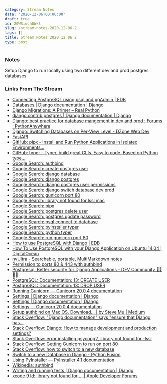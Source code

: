 ```yaml
---
category: Stream Notes
date: '2020-12-06T00:00:00'
draft: true
id: 20WSiwchUWkl
slug: /stream-notes-2020-12-06-2
tags: []
title: Stream Notes 2020 12 06 2
type: post
---
```


### Notes

Setup Django to run locally using two different dev and prod postgres databases


### Links From The Stream


- [Connecting PostgreSQL using psql and pgAdmin | EDB](https://www.enterprisedb.com/postgres-tutorials/connecting-postgresql-using-psql-and-pgadmin)
- [Databases | Django documentation | Django](https://docs.djangoproject.com/en/3.1/ref/databases/#postgresql-notes)
- [Django Migrations: A Primer – Real Python](https://realpython.com/django-migrations-a-primer/)
- [django.contrib.postgres | Django documentation | Django](https://docs.djangoproject.com/en/3.1/ref/contrib/postgres/)
- [Django: best practice for database mangement in dev and prod : Forums : PythonAnywhere](https://www.pythonanywhere.com/forums/topic/13438/)
- [Django: Switching Databases on Per-View Level - DZone Web Dev](https://dzone.com/articles/django-switching-databases)
- [FastAPI](https://fastapi.tiangolo.com/)
- [GitHub: pipx - Install and Run Python Applications in Isolated Environments...](https://github.com/pipxproject/pipx)
- [GitHub: typer - Typer, build great CLIs. Easy to code. Based on Python type...](https://github.com/tiangolo/typer)
- [Google Search: authbind](https://www.google.com/search?client=safari&rls=en&q=authbind&ie=UTF-8&oe=UTF-8)
- [Google Search: create postgres user](https://www.google.com/search?client=safari&rls=en&q=create+postgres+user&ie=UTF-8&oe=UTF-8)
- [Google Search: django database](https://www.google.com/search?client=safari&rls=en&q=django+database&ie=UTF-8&oe=UTF-8)
- [Google Search: django postgres](https://www.google.com/search?client=safari&rls=en&q=django+postgres&ie=UTF-8&oe=UTF-8)
- [Google Search: django postgres user permissions](https://www.google.com/search?client=safari&rls=en&q=django+postgres+user+permissions&ie=UTF-8&oe=UTF-8)
- [Google Search: django switch database dev prod](https://www.google.com/search?client=safari&rls=en&q=django+switch+database+dev+prod&ie=UTF-8&oe=UTF-8)
- [Google Search: gunicorn port 80](https://www.google.com/search?client=safari&rls=en&q=gunicorn+port+80&ie=UTF-8&oe=UTF-8)
- [Google Search: library not found for lssl mac](https://www.google.com/search?newwindow=1&client=safari&rls=en&ei=N5rNX9mYCu6H5wLRz7LwBA&q=library+not+found+for+lssl+mac&oq=library+not+found+for+lssl&gs_lcp=CgZwc3ktYWIQARgCMgIIADICCAAyBAgAEEMyBAgAEB46BAgAEEdQoNsBWPyPAmCUpAJoBHACeACAAV2IAfcCkgEBNZgBAKABAaoBB2d3cy13aXrIAQjAAQE&sclient=psy-ab)
- [Google Search: pipx](https://www.google.com/search?client=safari&rls=en&q=pipx&ie=UTF-8&oe=UTF-8)
- [Google Search: postgres delete user](https://www.google.com/search?client=safari&rls=en&q=postgres+delete+user&ie=UTF-8&oe=UTF-8)
- [Google Search: postgres update password](https://www.google.com/search?client=safari&rls=en&q=postgres+update+password&ie=UTF-8&oe=UTF-8)
- [Google Search: psql connect to database](https://www.google.com/search?client=safari&rls=en&q=psql+connect+to+database&ie=UTF-8&oe=UTF-8)
- [Google Search: pyinstaller typer](https://www.google.com/search?newwindow=1&client=safari&rls=en&ei=05bNX8WDDaPy5gLvqoOgCg&q=pyinstaller+typer&oq=pyinstaller+typer&gs_lcp=CgZwc3ktYWIQAzIFCAAQzQIyBQgAEM0CMgUIABDNAjIFCAAQzQIyBQgAEM0COgQIABBHOgcIABDJAxBDOgQIABBDOgIIADoFCAAQyQM6BggAEBYQHjoICAAQFhAKEB5QpRRY0Rhgmx1oAHACeACAAYYBiAGwBJIBAzUuMZgBAKABAaoBB2d3cy13aXrIAQjAAQE&sclient=psy-ab&ved=0ahUKEwiFuaHV7LrtAhUjuVkKHW_VAKQQ4dUDCAw&uact=5)
- [Google Search: python typer](https://www.google.com/search?client=safari&rls=en&q=python+typer&ie=UTF-8&oe=UTF-8)
- [Google Search: run gunicorn port 80](https://www.google.com/search?client=safari&rls=en&q=run+gunicorn+port+80&ie=UTF-8&oe=UTF-8)
- [How to use PostgreSQL with Django | EDB](https://www.enterprisedb.com/postgres-tutorials/how-use-postgresql-django)
- [How To Use PostgreSQL with your Django Application on Ubuntu 14.04 | DigitalOcean](https://www.digitalocean.com/community/tutorials/how-to-use-postgresql-with-your-django-application-on-ubuntu-14-04)
- [nvUltra - Searchable, portable, MultiMarkdown notes](https://nvultra.com/)
- [Permission to ports 80 & 443 with authbind](https://www.mwells.org/coding/2016/authbind-port-80-443/)
- [Postgresql: Better security for Django Applications - DEV Community 👩‍💻👨‍💻](https://dev.to/matthewhegarty/postgresql-better-security-for-django-applications-3c7m)
- [PostgreSQL: Documentation: 13: CREATE USER](https://www.postgresql.org/docs/13/sql-createuser.html)
- [PostgreSQL: Documentation: 13: DROP USER](https://www.postgresql.org/docs/13/sql-dropuser.html)
- [Running Gunicorn — Gunicorn 20.0.4 documentation](https://docs.gunicorn.org/en/stable/run.html)
- [Settings | Django documentation | Django](https://docs.djangoproject.com/en/3.1/ref/settings/#databases)
- [Settings | Django documentation | Django](https://docs.djangoproject.com/en/3.1/ref/settings/#std:setting-DATABASES)
- [Settings — Gunicorn 20.0.4 documentation](https://docs.gunicorn.org/en/stable/settings.html)
- [Setup authbind on Mac OS. Download… | by Steve Mu | Medium](https://medium.com/@steve.mu.dev/setup-authbind-on-mac-os-6aee72cb828)
- [Stack Overflow: "Django documentation" says "ensure that Django has...](https://stackoverflow.com/questions/13337571/django-documentation-says-ensure-that-django-has-permission-to-create-and-alt)
- [Stack Overflow: Django: How to manage development and production settings?](https://stackoverflow.com/questions/10664244/django-how-to-manage-development-and-production-settings)
- [Stack Overflow: error installing psycopg2, library not found for -lssl](https://stackoverflow.com/questions/26288042/error-installing-psycopg2-library-not-found-for-lssl)
- [Stack Overflow: Getting Gunicorn to run on port 80](https://stackoverflow.com/questions/16225872/getting-gunicorn-to-run-on-port-80)
- [Stack Overflow: how to switch to a new database](https://stackoverflow.com/questions/38067164/how-to-switch-to-a-new-database)
- [Switch to a new Database in Django - Python Fusion](https://pythonfusion.com/switch-database-django/)
- [Using PyInstaller — PyInstaller 4.1 documentation](https://pyinstaller.readthedocs.io/en/stable/usage.html)
- [Wikipedia: authbind](https://en.wikipedia.org/wiki/Authbind)
- [Writing and running tests | Django documentation | Django](https://docs.djangoproject.com/en/3.1/topics/testing/overview/#the-test-database)
- [xcode 9 ld: library not found for … | Apple Developer Forums](https://developer.apple.com/forums/thread/88451)